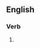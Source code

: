 ==English==

===Verb===
{{head|en|present participle}}

# {{present participle of|depopulate|lang=en|nocat=1}}